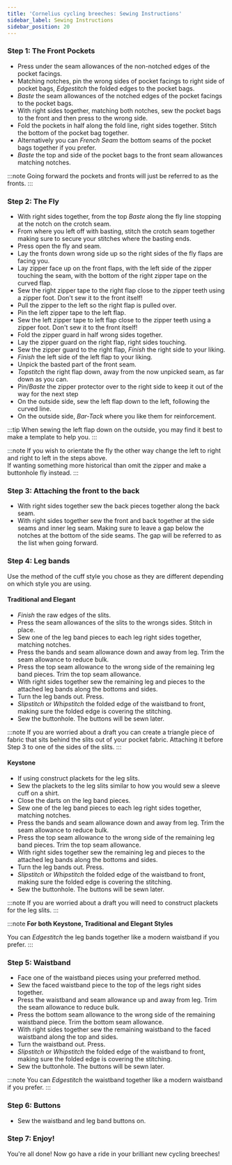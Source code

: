 ```yaml
---
title: 'Cornelius cycling breeches: Sewing Instructions'
sidebar_label: Sewing Instructions
sidebar_position: 20
---
```


### Step 1: The Front Pockets

- Press under the seam allowances of the non-notched edges of the pocket facings.
- Matching notches, pin the wrong sides of pocket facings to right side of pocket bags, _Edgestitch_ the folded edges to the pocket bags.
- _Baste_ the seam allowances of the notched edges of the pocket facings to the pocket bags.
- With right sides together, matching both notches, sew the pocket bags to the front and then press to the wrong side.
- Fold the pockets in half along the fold line, right sides together. Stitch the bottom of the pocket bag together.
- Alternatively you can _French Seam_ the bottom seams of the pocket bags together if you prefer.
- _Baste_ the top and side of the pocket bags to the front seam allowances matching notches.

:::note
Going forward the pockets and fronts will just be referred to as the fronts.
:::

### Step 2: The Fly

- With right sides together, from the top _Baste_ along the fly line stopping at the notch on the crotch seam.
- From where you left off with basting, stitch the crotch seam together making sure to secure your stitches where the basting ends.
- Press open the fly and seam.
- Lay the fronts down wrong side up so the right sides of the fly flaps are facing you.
- Lay zipper face up on the front flaps, with the left side of the zipper touching the seam, with the bottom of the right zipper tape on the curved flap.
- Sew the right zipper tape to the right flap close to the zipper teeth using a zipper foot. Don't sew it to the front itself!
- Pull the zipper to the left so the right flap is pulled over.
- Pin the left zipper tape to the left flap.
- Sew the left zipper tape to left flap close to the zipper teeth using a zipper foot. Don't sew it to the front itself!
- Fold the zipper guard in half wrong sides together.
- Lay the zipper guard on the right flap, right sides touching.
- Sew the zipper guard to the right flap, _Finish_ the right side to your liking.
- _Finish_ the left side of the left flap to your liking.
- Unpick the basted part of the front seam.
- _Topstitch_ the right flap down, away from the now unpicked seam, as far down as you can.
- Pin/_Baste_ the zipper protector over to the right side to keep it out of the way for the next step
- On the outside side, sew the left flap down to the left, following the curved line.
- On the outside side, _Bar-Tack_ where you like them for reinforcement.

:::tip
When sewing the left flap down on the outside, you may find it best to make a template to help you.
:::

:::note
If you wish to orientate the fly the other way change the left to right and right to left in the steps above.  
If wanting something more historical than omit the zipper and make a buttonhole fly instead.
:::

### Step 3: Attaching the front to the back

- With right sides together sew the back pieces together along the back seam.
- With right sides together sew the front and back together at the side seams and inner leg seam. Making sure to leave a gap below the notches at the bottom of the side seams. The gap will be referred to as the list when going forward.

### Step 4: Leg bands

Use the method of the cuff style you chose as they are different depending on which style you are using.

#### Traditional and Elegant

- _Finish_ the raw edges of the slits.
- Press the seam allowances of the slits to the wrongs sides. Stitch in place.
- Sew one of the leg band pieces to each leg right sides together, matching notches.
- Press the bands and seam allowance down and away from leg. Trim the seam allowance to reduce bulk.
- Press the top seam allowance to the wrong side of the remaining leg band pieces. Trim the top seam allowance.
- With right sides together sew the remaining leg and pieces to the attached leg bands along the bottoms and sides.
- Turn the leg bands out. Press.
- _Slipstitch_ or _Whipstitch_ the folded edge of the waistband to front, making sure the folded edge is covering the stitching.
- Sew the buttonhole. The buttons will be sewn later.

:::note
If you are worried about a draft you can create a triangle piece of fabric that sits behind the slits out of your pocket fabric. Attaching it before Step 3 to one of the sides of the slits.
:::

#### Keystone

- If using construct plackets for the leg slits.
- Sew the plackets to the leg slits similar to how you would sew a sleeve cuff on a shirt.
- Close the darts on the leg band pieces.
- Sew one of the leg band pieces to each leg right sides together, matching notches.
- Press the bands and seam allowance down and away from leg. Trim the seam allowance to reduce bulk.
- Press the top seam allowance to the wrong side of the remaining leg band pieces. Trim the top seam allowance.
- With right sides together sew the remaining leg and pieces to the attached leg bands along the bottoms and sides.
- Turn the leg bands out. Press.
- _Slipstitch_ or _Whipstitch_ the folded edge of the waistband to front, making sure the folded edge is covering the stitching.
- Sew the buttonhole. The buttons will be sewn later.

:::note
If you are worried about a draft you will need to construct plackets for the leg slits.
:::

:::note
**For both Keystone, Traditional and Elegant Styles**

You can _Edgestitch_ the leg bands together like a modern waistband if you prefer.
:::

### Step 5: Waistband

- Face one of the waistband pieces using your preferred method.
- Sew the faced waistband piece to the top of the legs right sides together.
- Press the waistband and seam allowance up and away from leg. Trim the seam allowance to reduce bulk.
- Press the bottom seam allowance to the wrong side of the remaining waistband piece. Trim the bottom seam allowance.
- With right sides together sew the remaining waistband to the faced waistband along the top and sides.
- Turn the waistband out. Press.
- _Slipstitch_ or _Whipstitch_ the folded edge of the waistband to front, making sure the folded edge is covering the stitching.
- Sew the buttonhole. The buttons will be sewn later.

:::note
You can _Edgestitch_ the waistband together like a modern waistband if you prefer.
:::

### Step 6: Buttons

- Sew the waistband and leg band buttons on.

### Step 7: Enjoy!

You're all done! Now go have a ride in your brilliant new cycling breeches!
